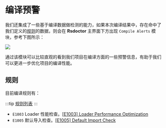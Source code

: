 # 编译预警

我们还集成了一些基于编译数据做检测的能力，如果本次编译结果中，存在命中了我们定义的[规则](../more/rules)的数据，则会在 **Rsdoctor** 主界面下方出现 `Compile Alerts` 模块，参考下图所示：

<img src="https://assets.rspack.dev/others/assets/rsdoctor/compile-alerts.png" />

通过该模块可以比较直观的看到我们项目在编译方面的一些预警信息，有助于我们可以更进一步优化项目的编译性能。

## 规则

目前编译规则有：

:::tip
[规则列表](../more/rules)
:::

- `E1003` Loader 性能检查。[[E1003] Loader Performance Optimization](/guide/rules/rules#e1003-loader-performance-optimization)
- `E1005` 默认导入检查。[[E1005] Default Import Check](/guide/rules/rules#e1005-default-import-check)
